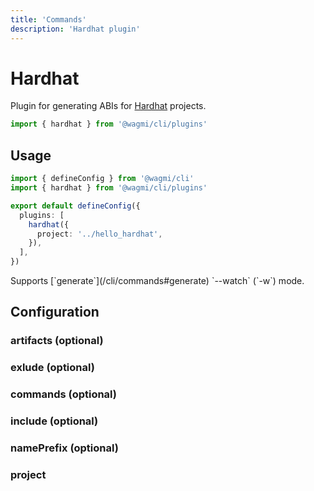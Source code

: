 ```yaml
---
title: 'Commands'
description: 'Hardhat plugin'
---
```



# Hardhat

Plugin for generating ABIs for [Hardhat](https://hardhat.org) projects.

```ts
import { hardhat } from '@wagmi/cli/plugins'
```

## Usage

```ts
import { defineConfig } from '@wagmi/cli'
import { hardhat } from '@wagmi/cli/plugins'

export default defineConfig({
  plugins: [
    hardhat({
      project: '../hello_hardhat',
    }),
  ],
})
```

<Callout type="info">
  Supports [`generate`](/cli/commands#generate) `--watch` (`-w`) mode.
</Callout>

## Configuration

### artifacts (optional)

### exlude (optional)

### commands (optional)

### include (optional)

### namePrefix (optional)

### project
